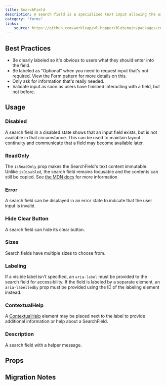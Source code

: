 ```yaml
---
title: SearchField
description: A search field is a specialized text input allowing the user to perform a search.
category: "forms"
links:
    source: https://github.com/workleap/wl-hopper/blob/main/packages/components/src/inputs/src/SearchField.tsx
---
```


<Example src="inputs/docs/search-field/preview" isOpen />

## Best Practices

- Be clearly labeled so it's obvious to users what they should enter into the field.
- Be labeled as “Optional” when you need to request input that's not required. View the Form pattern for more details on this.
- Only ask for information that's really needed.
- Validate input as soon as users have finished interacting with a field, but not before.

## Usage

### Disabled
A search field in a disabled state shows that an input field exists, but is not available in that circumstance. This can be used to maintain layout continuity and communicate that a field may become available later.

<Example src="inputs/docs/search-field/disabled" />

### ReadOnly
The `isReadOnly` prop makes the SearchField's text content immutable. Unlike `isDisabled`, the search field remains focusable and the contents can still be copied. See [the MDN docs](https://developer.mozilla.org/en-US/docs/Web/HTML/Attributes/readonly) for more information.

<Example src="inputs/docs/search-field/readOnly" />

### Error
A search field can be displayed in an error state to indicate that the user input is invalid.

<Example src="inputs/docs/search-field/error" />

### Hide Clear Button
A search field can hide its clear button.

<Example src="inputs/docs/search-field/hideClearButton" />

### Sizes
Search fields have multiple sizes to choose from.

<Example src="inputs/docs/search-field/sizes" />

### Labeling
If a visible label isn't specified, an `aria-label` must be provided to the search field for accessibility. If the field is labeled by a separate element, an `aria-labelledby` prop must be provided using the ID of the labeling element instead.

<Example src="inputs/docs/search-field/labeling" />

### ContextualHelp

A [ContextualHelp](/components/ContextualHelp) element may be placed next to the label to provide additional information or help about a SearchField.

<Example src="inputs/docs/search-field/ContextualHelp" />

### Description
A search field with a helper message.

<Example src="inputs/docs/search-field/description" />

## Props

<PropTable component="SearchField" />

## Migration Notes

<MigrateGuide src="inputs/docs/migration-notes-search-field" />
